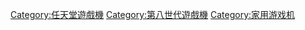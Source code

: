 {{Cat main|Wii U}}

{{commonscat|Wii U}}

[[Category:任天堂遊戲機|Category:任天堂遊戲機]]
[[Category:第八世代遊戲機|Category:第八世代遊戲機]]
[[Category:家用游戏机|Category:家用游戏机]]